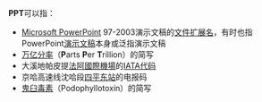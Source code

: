 {{noteTA
|G1=IT
|1=zh-hans:演示文稿; zh-hant:簡報;
}}

{{not|PTT|TPP}}

'''PPT'''可以指：
*[[Microsoft_PowerPoint|Microsoft PowerPoint]] 97-2003演示文稿的[[文件扩展名|文件扩展名]]，有时也指PowerPoint[[演示文稿|演示文稿]]本身或泛指演示文稿
*[[万亿分率|万亿分率]]（'''P'''arts '''P'''er '''T'''rillion）的简写
*大溪地帕皮提[[法阿國際機場|法阿國際機場]]的[[国际航空运输协会机场代码|IATA代码]]
*京哈高速线沈哈段[[四平东站|四平东站]]的电报码
*[[鬼臼毒素|鬼臼毒素]]（Podophyllotoxin）的简写
{{disambig|cat=三字拉丁字母縮寫消歧義}}